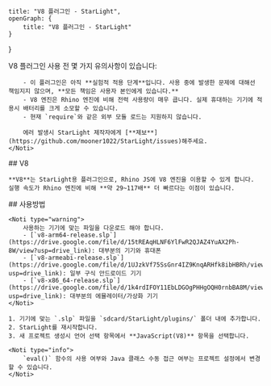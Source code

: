     title: "V8 플러그인 - StarLight",
    openGraph: {
        title: "V8 플러그인 - StarLight"
    }
}

<Section>
    <Noti type="danger">
        V8 플러그인 사용 전 몇 가지 유의사항이 있습니다:

        - 이 플러그인은 아직 **실험적 적용 단계**입니다. 사용 중에 발생한 문제에 대해선 책임지지 않으며, **모든 책임은 사용자 본인에게 있습니다.**
        - V8 엔진은 Rhino 엔진에 비해 전력 사용량이 매우 큽니다. 실제 휴대하는 기기에 적용시 배터리를 크게 소모할 수 있습니다.
        - 현재 `require`와 같은 외부 모듈 로드는 지원하지 않습니다.

        에러 발생시 StarLight 제작자에게 [**제보**](https://github.com/mooner1022/StarLight/issues)해주세요.
    </Noti>
</Section>
<Section>
    ## V8

    **V8**는 StarLight용 플러그인으로, Rhino JS에 V8 엔진을 이용할 수 있게 합니다.
    실행 속도가 Rhino 엔진에 비해 **약 29~117배** 더 빠르다는 이점이 있습니다.
</Section>
<Section>
    ## 사용방법

    <Noti type="warning">
        사용하는 기기에 맞는 파일을 다운로드 해야 합니다.
        - [`v8-arm64-release.slp`](https://drive.google.com/file/d/15tREAqHLNF6YlFwR2QJAZ4YuAX2Ph-8W/view?usp=drive_link): 대부분의 기기와 휴대폰
        - [`v8-armeabi-release.slp`](https://drive.google.com/file/d/1UJzkVf75SsGnr4IZ9KnqARHfk8ibHBRh/view?usp=drive_link): 일부 구식 안드로이드 기기
        - [`v8-x86_64-release.slp`](https://drive.google.com/file/d/1k4rdIFOY11EbLDGOgPHHgOQH0rnbBA8M/view?usp=drive_link): 대부분의 에뮬레이터/가상화 기기
    </Noti>

    1. 기기에 맞는 `.slp` 파일을 `sdcard/StarLight/plugins/` 폴더 내에 추가합니다.
    2. StarLight를 재시작합니다.
    3. 새 프로젝트 생성시 언어 선택 항목에서 **JavaScript(V8)** 항목을 선택합니다.

    <Noti type="info">
        `eval()` 함수의 사용 여부와 Java 클래스 수동 접근 여부는 프로젝트 설정에서 변경할 수 있습니다.
    </Noti>
</Section>